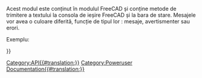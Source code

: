 <languages/>
<div lang="en" dir="ltr" class="mw-content-ltr">
{{VeryImportantMessage|(October 2019) Do not edit this page. The information is incomplete and outdated. For the latest API, see the [https://freecad.org/api autogenerated API documentation], or generate the documentation yourself, see [[Source documentation|Source documentation]].}}
</div>

Acest modul este conținut în modulul FreeCAD și conține metode de trimitere a textului la consola de ieșire FreeCAD și la bara de stare. Mesajele vor avea o culoare diferită, funcție de tipul lor : mesaje, avertismenter sau erori. 

Exemplu:
{{Code|code=
import FreeCAD
FreeCAD.Console.PrintMessage("Hello World!\n")
}}


{{APIFunction | GetStatus | "Log" sau "Msg" sau "Wrn" sau "Err" | Obțineți starea fie pentru Log, Msg, Wrn sau Error pentru un observator |. Un șir text de stare}} 
{{APIFunction | PrintError |șir string | Imprimă un mesaj de eroare la ieșirea | nimic}} 

{{APIFunction | PRINTLOG | șir text | Tipărește un log de mesaje la ieșire | nimic}} 

{{APIFunction | PrintMessage | șir text | Imprimă un mesaj la ieșire nimic}} 

{{APIFunction | PrintWarning | șir text | Imprimă un avertisment la ieșirea | nimic}}

 {{APIFunction | SetStatus | șir text | Setați stările fie pentru Log, Msg, Wrn, sau Error pentru un observator |}}

{{Userdocnavi{{#translation:}}}}
[[Category:API{{#translation:}}]]
[[Category:Poweruser Documentation{{#translation:}}]]
{{clear}}